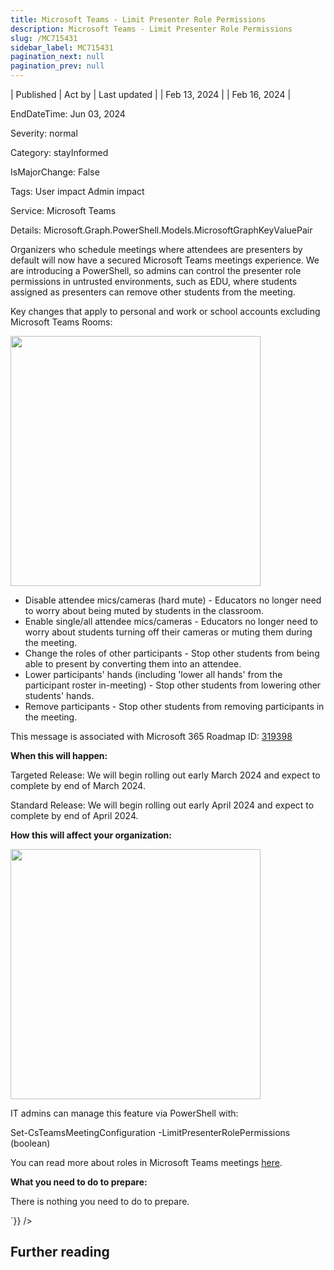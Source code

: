 ```yaml
---
title: Microsoft Teams - Limit Presenter Role Permissions
description: Microsoft Teams - Limit Presenter Role Permissions
slug: /MC715431
sidebar_label: MC715431
pagination_next: null
pagination_prev: null
---
```



| Published | Act by | Last updated |
| Feb 13, 2024 |  | Feb 16, 2024 |

EndDateTime: Jun 03, 2024

Severity: normal

Category: stayInformed

IsMajorChange: False

Tags: User impact Admin impact

Service: Microsoft Teams

Details: Microsoft.Graph.PowerShell.Models.MicrosoftGraphKeyValuePair

<div dangerouslySetInnerHTML={{__html:`
<p>Organizers who schedule meetings where attendees are presenters by default will now have a secured Microsoft Teams meetings experience. We are introducing a PowerShell, so admins can control the presenter role permissions in untrusted environments, such as EDU, where students assigned as presenters can remove other students from the meeting.&nbsp;<br></p><p>Key changes that apply to personal and work or school accounts excluding Microsoft Teams Rooms:<br></p><p><img src="https://img-prod-cms-rt-microsoft-com.akamaized.net/cms/api/am/imageFileData/RW1gnNy?ver=14ab" style="width: 400px;"><br></p><ul><li>Disable attendee mics/cameras (hard mute) - Educators no longer need to worry about being muted by students in the classroom.<br></li><li>Enable single/all attendee mics/cameras - Educators no longer need to worry about students turning off their cameras or muting them during the meeting.</li><li>Change the roles of other participants - Stop other students from being able to present by converting them into an attendee.</li><li>Lower participants' hands (including 'lower all hands' from the participant roster in-meeting) - Stop other students from lowering other students' hands.</li><li>Remove participants - Stop other students from removing participants in the meeting.</li></ul><p>This message is associated with Microsoft 365 Roadmap ID: <a href="https://www.microsoft.com/microsoft-365/roadmap?rtc=1%26filters=&amp;searchterms=319398" target="_blank">319398</a></p><p><b>When this will happen:</b></p><p>Targeted Release: We will begin rolling out early March 2024 and expect to complete by end of March 2024.</p><p>Standard Release: We will begin rolling out early April 2024 and expect to complete by end of April 2024.</p><p><b>How this will affect your organization:</b></p><p><img src="https://img-prod-cms-rt-microsoft-com.akamaized.net/cms/api/am/imageFileData/RW1gqlV?ver=0178" style="width: 400px;"><br></p><p>IT admins can manage this feature via PowerShell with:</p><p>Set-CsTeamsMeetingConfiguration -LimitPresenterRolePermissions (boolean)</p><p>You can read more about roles in Microsoft Teams meetings <a href="https://support.microsoft.com/office/roles-in-microsoft-teams-meetings-c16fa7d0-1666-4dde-8686-0a0bfe16e019#:~:text=There%20are%20three%20roles%20to,while%20attendees%20are%20more%20controlled." target="_blank">here</a>.</p><p><b>What you need to do to prepare:</b><br></p><p>There is nothing you need to do to prepare.</p>
`}} />

## Further reading

